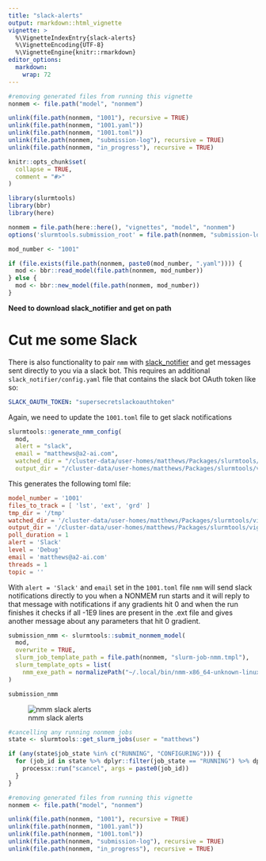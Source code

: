 ```yaml
---
title: "slack-alerts"
output: rmarkdown::html_vignette
vignette: >
  %\VignetteIndexEntry{slack-alerts}
  %\VignetteEncoding{UTF-8}
  %\VignetteEngine{knitr::rmarkdown}
editor_options: 
  markdown: 
    wrap: 72
---
```


```r
#removing generated files from running this vignette
nonmem <- file.path("model", "nonmem")

unlink(file.path(nonmem, "1001"), recursive = TRUE)
unlink(file.path(nonmem, "1001.yaml"))
unlink(file.path(nonmem, "1001.toml"))
unlink(file.path(nonmem, "submission-log"), recursive = TRUE) 
unlink(file.path(nonmem, "in_progress"), recursive = TRUE)
```

```r
knitr::opts_chunk$set(
  collapse = TRUE,
  comment = "#>"
)
```

```r
library(slurmtools)
library(bbr)
library(here)

nonmem = file.path(here::here(), "vignettes", "model", "nonmem")
options('slurmtools.submission_root' = file.path(nonmem, "submission-log"))
```

```r
mod_number <- "1001"

if (file.exists(file.path(nonmem, paste0(mod_number, ".yaml")))) {
  mod <- bbr::read_model(file.path(nonmem, mod_number))
} else {
  mod <- bbr::new_model(file.path(nonmem, mod_number))
}
```

**Need to download slack_notifier and get on path**

# Cut me some Slack

There is also functionality to pair `nmm` with
[slack_notifier](https://github.com/a2-ai/slack_notifier) and get
messages sent directly to you via a slack bot. This requires an
additional `slack_notifier/config.yaml` file that contains the slack bot
OAuth token like so:

``` slack_notifier/config.yaml
SLACK_OAUTH_TOKEN: "supersecretslackoauthtoken"
```

Again, we need to update the `1001.toml` file to get slack notifications

```r
slurmtools::generate_nmm_config( 
  mod, 
  alert = "slack",
  email = "matthews@a2-ai.com",
  watched_dir = "/cluster-data/user-homes/matthews/Packages/slurmtools/vignettes/model/nonmem",
  output_dir = "/cluster-data/user-homes/matthews/Packages/slurmtools/vignettes/model/nonmem/in_progress")
```

This generates the following toml file:

``` 1001.toml
model_number = '1001'
files_to_track = [ 'lst', 'ext', 'grd' ]
tmp_dir = '/tmp'
watched_dir = '/cluster-data/user-homes/matthews/Packages/slurmtools/vignettes/model/nonmem'
output_dir = '/cluster-data/user-homes/matthews/Packages/slurmtools/vignettes/model/nonmem/in_progress'
poll_duration = 1
alert = 'Slack'
level = 'Debug'
email = 'matthews@a2-ai.com'
threads = 1
topic = ''
```

With `alert = 'Slack'` and `email` set in the `1001.toml` file `nmm`
will send slack notifications directly to you when a NONMEM run starts
and it will reply to that message with notifications if any gradients
hit 0 and when the run finishes it checks if all -1E9 lines are present
in the .ext file and gives another message about any parameters that hit
0 gradient.

```r
submission_nmm <- slurmtools::submit_nonmem_model( 
  mod, 
  overwrite = TRUE,
  slurm_job_template_path = file.path(nonmem, "slurm-job-nmm.tmpl"),
  slurm_template_opts = list(
    nmm_exe_path = normalizePath("~/.local/bin/nmm-x86_64-unknown-linux-gnu/nmm"))
)

submission_nmm
```

![nmm slack alerts](data/images/nmm_slack_notifications.png)

```r
#cancelling any running nonmem jobs
state <- slurmtools::get_slurm_jobs(user = "matthews")

if (any(state$job_state %in% c("RUNNING", "CONFIGURING"))) {
  for (job_id in state %>% dplyr::filter(job_state == "RUNNING") %>% dplyr::pull("job_id")) {
    processx::run("scancel", args = paste0(job_id))
  }
}

#removing generated files from running this vignette
nonmem <- file.path("model", "nonmem")

unlink(file.path(nonmem, "1001"), recursive = TRUE)
unlink(file.path(nonmem, "1001.yaml"))
unlink(file.path(nonmem, "1001.toml"))
unlink(file.path(nonmem, "submission-log"), recursive = TRUE) 
unlink(file.path(nonmem, "in_progress"), recursive = TRUE)
```
